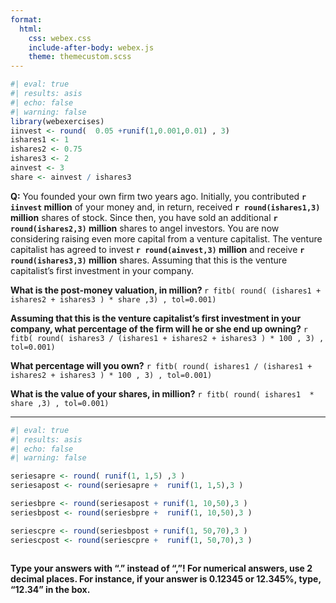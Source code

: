 ```yaml
---
format:
  html:
    css: webex.css
    include-after-body: webex.js
    theme: themecustom.scss
---
```


```r
#| eval: true
#| results: asis
#| echo: false
#| warning: false
library(webexercises)
iinvest <- round(  0.05 +runif(1,0.001,0.01) , 3)
ishares1 <- 1
ishares2 <- 0.75
ishares3 <- 2
ainvest <- 3
share <- ainvest / ishares3
```

**Q:** You founded your own firm two years ago. Initially, you contributed **`r iinvest` million**  of your money and, in return, received **`r round(ishares1,3)` million** shares of stock. Since then, you have sold an additional **`r round(ishares2,3)` million** shares to angel investors. You are now considering raising even more capital from a venture capitalist. The venture capitalist has agreed to invest **`r round(ainvest,3)` million**  and receive **`r round(ishares3,3)` million** shares. Assuming that this is the venture capitalist’s first investment in your company. 

**What is the post-money valuation, in million? ** `r fitb( round( (ishares1 + ishares2 + ishares3 ) * share ,3) , tol=0.001)`

**Assuming that this is the venture capitalist’s first investment in your company, what percentage of the firm will he or she end up owning?**  `r fitb( round( ishares3 / (ishares1 + ishares2 + ishares3 ) * 100 , 3) , tol=0.001)`

**What percentage will you own?**  `r fitb( round( ishares1 / (ishares1 + ishares2 + ishares3 ) * 100 , 3) , tol=0.001)`

**What is the value of your shares, in million?**  `r fitb( round( ishares1  * share ,3) , tol=0.001)`


___

```r
#| eval: true
#| results: asis
#| echo: false
#| warning: false

seriesapre <- round( runif(1, 1,5) ,3 )
seriesapost <- round(seriesapre +  runif(1, 1,5),3 )

seriesbpre <- round(seriesapost + runif(1, 10,50),3 )
seriesbpost <- round(seriesbpre +  runif(1, 10,50),3 )

seriescpre <- round(seriesbpost + runif(1, 50,70),3 )
seriescpost <- round(seriescpre +  runif(1, 50,70),3 )



```


::: {.callout-important}
**Type your answers with "." instead of ","! For numerical answers, use 2 decimal places. For instance, if your answer is 0.12345 or 12.345%, type, "12.34" in the box.**
:::

